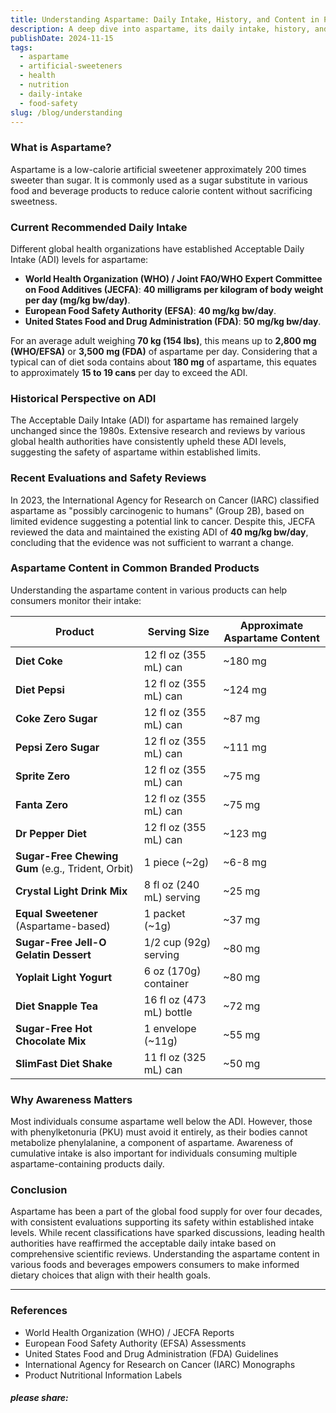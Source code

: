 ```yaml
---
title: Understanding Aspartame: Daily Intake, History, and Content in Popular Foods and Drinks
description: A deep dive into aspartame, its daily intake, history, and its presence in popular foods and drinks.
publishDate: 2024-11-15
tags:
  - aspartame
  - artificial-sweeteners
  - health
  - nutrition
  - daily-intake
  - food-safety
slug: /blog/understanding
---
```


### What is Aspartame?

Aspartame is a low-calorie artificial sweetener approximately 200 times sweeter than sugar. It is commonly used as a sugar substitute in various food and beverage products to reduce calorie content without sacrificing sweetness.

### Current Recommended Daily Intake

Different global health organizations have established Acceptable Daily Intake (ADI) levels for aspartame:

*   **World Health Organization (WHO) / Joint FAO/WHO Expert Committee on Food Additives (JECFA)**: **40 milligrams per kilogram of body weight per day (mg/kg bw/day)**.
*   **European Food Safety Authority (EFSA)**: **40 mg/kg bw/day**.
*   **United States Food and Drug Administration (FDA)**: **50 mg/kg bw/day**.

For an average adult weighing **70 kg (154 lbs)**, this means up to **2,800 mg (WHO/EFSA)** or **3,500 mg (FDA)** of aspartame per day. Considering that a typical can of diet soda contains about **180 mg** of aspartame, this equates to approximately **15 to 19 cans** per day to exceed the ADI.

### Historical Perspective on ADI

The Acceptable Daily Intake (ADI) for aspartame has remained largely unchanged since the 1980s. Extensive research and reviews by various global health authorities have consistently upheld these ADI levels, suggesting the safety of aspartame within established limits.

### Recent Evaluations and Safety Reviews

In 2023, the International Agency for Research on Cancer (IARC) classified aspartame as "possibly carcinogenic to humans" (Group 2B), based on limited evidence suggesting a potential link to cancer. Despite this, JECFA reviewed the data and maintained the existing ADI of **40 mg/kg bw/day**, concluding that the evidence was not sufficient to warrant a change.

### Aspartame Content in Common Branded Products

Understanding the aspartame content in various products can help consumers monitor their intake:

| Product | Serving Size | Approximate Aspartame Content |
| --- | --- | --- |
| **Diet Coke** | 12 fl oz (355 mL) can | ~180 mg |
| **Diet Pepsi** | 12 fl oz (355 mL) can | ~124 mg |
| **Coke Zero Sugar** | 12 fl oz (355 mL) can | ~87 mg |
| **Pepsi Zero Sugar** | 12 fl oz (355 mL) can | ~111 mg |
| **Sprite Zero** | 12 fl oz (355 mL) can | ~75 mg |
| **Fanta Zero** | 12 fl oz (355 mL) can | ~75 mg |
| **Dr Pepper Diet** | 12 fl oz (355 mL) can | ~123 mg |
| **Sugar-Free Chewing Gum** (e.g., Trident, Orbit) | 1 piece (~2g) | ~6-8 mg |
| **Crystal Light Drink Mix** | 8 fl oz (240 mL) serving | ~25 mg |
| **Equal Sweetener** (Aspartame-based) | 1 packet (~1g) | ~37 mg |
| **Sugar-Free Jell-O Gelatin Dessert** | 1/2 cup (92g) serving | ~80 mg |
| **Yoplait Light Yogurt** | 6 oz (170g) container | ~80 mg |
| **Diet Snapple Tea** | 16 fl oz (473 mL) bottle | ~72 mg |
| **Sugar-Free Hot Chocolate Mix** | 1 envelope (~11g) | ~55 mg |
| **SlimFast Diet Shake** | 11 fl oz (325 mL) can | ~50 mg |

### Why Awareness Matters

Most individuals consume aspartame well below the ADI. However, those with phenylketonuria (PKU) must avoid it entirely, as their bodies cannot metabolize phenylalanine, a component of aspartame. Awareness of cumulative intake is also important for individuals consuming multiple aspartame-containing products daily.

### Conclusion

Aspartame has been a part of the global food supply for over four decades, with consistent evaluations supporting its safety within established intake levels. While recent classifications have sparked discussions, leading health authorities have reaffirmed the acceptable daily intake based on comprehensive scientific reviews. Understanding the aspartame content in various foods and beverages empowers consumers to make informed dietary choices that align with their health goals.

* * *

### References

*   World Health Organization (WHO) / JECFA Reports
*   European Food Safety Authority (EFSA) Assessments
*   United States Food and Drug Administration (FDA) Guidelines
*   International Agency for Research on Cancer (IARC) Monographs
*   Product Nutritional Information Labels

  

##### please share:
